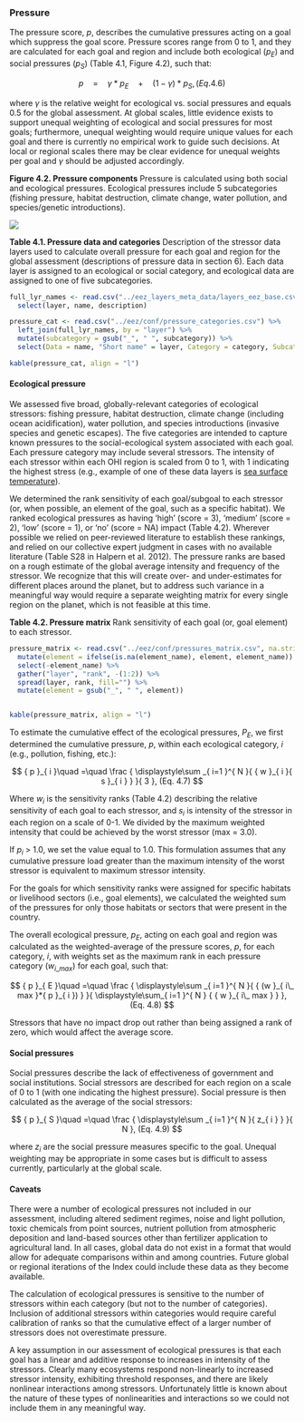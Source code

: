 ### Pressure

The pressure score, $p$, describes the cumulative pressures acting on a goal which suppress the goal score.  Pressure scores range from 0 to 1, and they are calculated for each goal and region and include both ecological ($p_{E}$) and social pressures ($p_{S}$) (Table 4.1, Figure 4.2), such that:

$$
{ p }\quad =\quad \gamma *{ p }_{ E }\quad +\quad (1-\gamma )*{ p }_{ S }, (Eq. 4.6)
$$

where $\gamma$ is the relative weight for ecological vs. social pressures and equals 0.5 for the global assessment. At global scales, little evidence exists to support unequal weighting of ecological and social pressures for most goals; furthermore, unequal weighting would require unique values for each goal and there is currently no empirical work to guide such decisions. At local or regional scales there may be clear evidence for unequal weights per goal and $\gamma$ should be adjusted accordingly.

**Figure 4.2. Pressure components**
Pressure is calculated using both social and ecological pressures.  Ecological pressures include 5 subcategories (fishing pressure, habitat destruction, climate change, water pollution, and species/genetic introductions).  

![](figures/PressureComponentsPieChart.png)

**Table 4.1. Pressure data and categories**
Description of the stressor data layers used to calculate overall pressure for each goal and region for the global assessment (descriptions of pressure data in section 6).  Each data layer is assigned to an ecological or social category, and ecological data are assigned to one of five subcategories. 

```r

full_lyr_names <- read.csv("../eez_layers_meta_data/layers_eez_base.csv") %>% 
  select(layer, name, description)

pressure_cat <- read.csv("../eez/conf/pressure_categories.csv") %>% 
  left_join(full_lyr_names, by = "layer") %>% 
  mutate(subcategory = gsub("_", " ", subcategory)) %>%
  select(Data = name, "Short name" = layer, Category = category, Subcategory = subcategory, Description = description)

kable(pressure_cat, align = "l")

```

#### Ecological pressure
We assessed five broad, globally-relevant categories of ecological stressors: fishing pressure, habitat destruction, climate change (including ocean acidification), water pollution, and species introductions (invasive species and genetic escapes). The five categories are intended to capture known pressures to the social-ecological system associated with each goal. Each pressure category may include several stressors. The intensity of each stressor within each OHI region is scaled from 0 to 1, with 1 indicating the highest stress (e.g., example of one of these data layers is [sea surface temperature](https://github.com/OHI-Science/ohi-global/blob/draft/eez/layers/cc_sst.csv)).

We determined the rank sensitivity of each goal/subgoal to each stressor (or, when possible, an element of the goal, such as a specific habitat).  We ranked ecological pressures as having ‘high’ (score = 3), ‘medium’ (score = 2), ‘low’ (score = 1), or 'no' (score = NA) impact (Table 4.2). Wherever possible we relied on peer-reviewed literature to establish these rankings, and relied on our collective expert judgment in cases with no available literature (Table S28 in Halpern et al. 2012).  The pressure ranks are based on a rough estimate of the global average intensity and frequency of the stressor. We recognize that this will create over- and under-estimates for different places around the planet, but to address such variance in a meaningful way would require a separate weighting matrix for every single region on the planet, which is not feasible at this time.

**Table 4.2. Pressure matrix**
Rank sensitivity of each goal (or, goal element) to each stressor.

```r

pressure_matrix <- read.csv("../eez/conf/pressures_matrix.csv", na.strings=c("","NA"), stringsAsFactors = FALSE) %>%
  mutate(element = ifelse(is.na(element_name), element, element_name)) %>%
  select(-element_name) %>%
  gather("layer", "rank", -(1:2)) %>%
  spread(layer, rank, fill="") %>%
  mutate(element = gsub("_", " ", element))


kable(pressure_matrix, align = "l")

```


To estimate the cumulative effect of the ecological pressures, $P_E$, we first determined the cumulative pressure, $p$, within each ecological category, $i$ (e.g., pollution, fishing, etc.):

$$
{ p }_{ i }\quad =\quad \frac { \displaystyle\sum _{ i=1 }^{ N }{ { w }_{ i }{ s }_{ i } }  }{ 3 }, (Eq. 4.7)
$$

Where $w_i$ is the sensitivity ranks (Table 4.2) describing the relative sensitivity of each goal to each stressor, and $s_i$ is intensity of the stressor in each region on a scale of 0-1. We divided by the maximum weighted intensity that could be achieved by the worst stressor (max = 3.0).

If $p_i$ > 1.0, we set the value equal to 1.0. This formulation assumes that any cumulative pressure load greater than the maximum intensity of the worst stressor is equivalent to maximum stressor intensity.

For the goals for which sensitivity ranks were assigned for specific habitats or livelihood sectors (i.e., goal elements), we calculated the weighted sum of the pressures for only those habitats or sectors that were present in the country.

The overall ecological pressure, $p_E$, acting on each goal and region was calculated as the weighted-average of the pressure scores, $p$, for each category, $i$, with weights set as the maximum rank in each pressure category ($w_{i\_max}$) for each goal, such that:

$$
{ p }_{ E }\quad =\quad \frac { \displaystyle\sum _{ i=1 }^{ N }{ { (w }_{ i\_ max }*{ p }_{ i }) }  }{ \displaystyle\sum_{ i=1 }^{ N } { { w }_{ i\_ max } }  },  (Eq. 4.8)
$$

Stressors that have no impact drop out rather than being assigned a rank of zero, which would affect the average score.


#### Social pressures

Social pressures describe the lack of effectiveness of government and social institutions.  Social stressors are described for each region on a scale of 0 to 1 (with one indicating the highest pressure). Social pressure is then calculated as the average of the social stressors:

$$
{ p }_{ S }\quad =\quad \frac { \displaystyle\sum _{ i=1 }^{ N }{ z_{ i } }  }{ N }, (Eq. 4.9)
$$

where $z_{i}$ are the social pressure measures specific to the goal. Unequal weighting may be appropriate in some cases but is difficult to assess currently, particularly at the global scale. 


#### Caveats

There were a number of ecological pressures not included in our assessment, including altered sediment regimes, noise and light pollution, toxic chemicals from point sources, nutrient pollution from atmospheric deposition and land-based sources other than fertilizer application to agricultural land. In all cases, global data do not exist in a format that would allow for adequate comparisons within and among countries. Future global or regional iterations of the Index could include these data as they become available.

The calculation of ecological pressures is sensitive to the number of stressors within each category (but not to the number of categories). Inclusion of additional stressors within categories would require careful calibration of ranks so that the cumulative effect of a larger number of stressors does not overestimate pressure.

A key assumption in our assessment of ecological pressures is that each goal has a linear and additive response to increases in intensity of the stressors. Clearly many ecosystems respond non-linearly to increased stressor intensity, exhibiting threshold responses, and there are likely nonlinear interactions among stressors. Unfortunately little is known about the nature of these types of nonlinearities and interactions so we could not include them in any meaningful way.